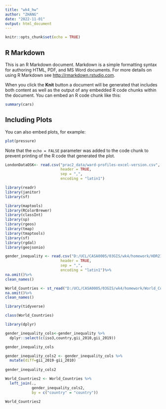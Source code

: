```yaml
---
title: "wk4_hw"
author: "ZHANG"
date: "2022-11-01"
output: html_document
---
```


```r
knitr::opts_chunk$set(echo = TRUE)
```

## R Markdown

This is an R Markdown document. Markdown is a simple formatting syntax for authoring HTML, PDF, and MS Word documents. For more details on using R Markdown see <http://rmarkdown.rstudio.com>.

When you click the **Knit** button a document will be generated that includes both content as well as the output of any embedded R code chunks within the document. You can embed an R code chunk like this:

```r
summary(cars)
```

## Including Plots

You can also embed plots, for example:

```r
plot(pressure)
```

Note that the `echo = FALSE` parameter was added to the code chunk to prevent printing of the R code that generated the plot.

```r
LondonDataOSK<- read.csv("prac2_data/ward-profiles-excel-version.csv", 
                         header = TRUE, 
                         sep = ",",  
                         encoding = "latin1")
```

```r
library(readr)
library(janitor)
library(sf)
```

```r
library(maptools)
library(RColorBrewer)
library(classInt)
library(sp)
library(rgeos)
library(tmap)
library(tmaptools)
library(sf)
library(rgdal)
library(geojsonio)
```

```r
gender_inequality <- read.csv("D:/UCL/CASA0005/03GIS/wk4/homework/HDR21-22_Composite_indices_complete_time_series.csv", 
                         header = TRUE, 
                         sep = ",",  
                         encoding = "latin1")%>%
na.omit()%>%
clean_names()
```

```r
World_Countries <- st_read("D:/UCL/CASA0005/03GIS/wk4/homework/World_Countries_(Generalized)/World_Countries__Generalized_.shp")%>%
na.omit()%>%
clean_names()
```

```r
library(tidyverse)
```

```r
class(World_Countries)
```
```r
library(dplyr)
```

```r
gender_inequality_cols<-gender_inequality %>%
  dplyr::select(c(iso3,country,gii_2010,gii_2019))

gender_inequality_cols
```

```r
gender_inequality_cols2 <- gender_inequality_cols %>%
  mutate(diff=gii_2019-gii_2010)
  
gender_inequality_cols2
```

```r
World_Countries2 <- World_Countries %>% 
  left_join(., 
            gender_inequality_cols2, 
            by = c("country" = "country"))

World_Countries2
```

